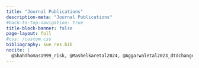 ```yaml
---
title: "Journal Publications"
description-meta: "Journal Publications"
#back-to-top-navigation: true
title-block-banner: false
page-layout: full
#css: /custom.css
bibliography: sue_res.bib
nocite: |
  @ShahThomas1999_risk, @Mashelkaretal2024, @Aggarwaletal2023_dtdchange, @Aggarwaletal2023_otrfee, @SaneThomas2020, @ThomasAggarwal2019, @SaneThomas2013_apimpact, @SaneThomas2015_npsspersistence, @Halanetal2014_missellinginsurance, @SaneThomas2012_mfiregs_epw, @ThomasGrover2011_liquidityvix, @Thomas2006_epw-liquidityresilience, @SarmaThomasShah2003_var_selection, @SrinivasThomas2003_lessonspensionfundmanagement_epw, @ShahThomas2000_jgfm
---
```


::: {#refs}
:::